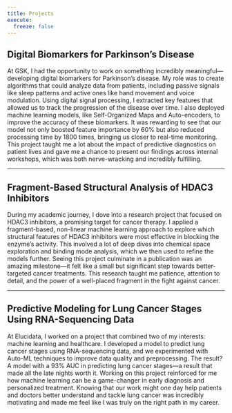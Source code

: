 ```yaml
---
title: Projects
execute:
  freeze: false 
---
```


## Digital Biomarkers for Parkinson's Disease

At GSK, I had the opportunity to work on something incredibly meaningful—developing digital biomarkers for Parkinson’s disease. My role was to create algorithms that could analyze data from patients, including passive signals like sleep patterns and active ones like hand movement and voice modulation. Using digital signal processing, I extracted key features that allowed us to track the progression of the disease over time. I also deployed machine learning models, like Self-Organized Maps and Auto-encoders, to improve the accuracy of these biomarkers. It was rewarding to see that our model not only boosted feature importance by 60% but also reduced processing time by 1800 times, bringing us closer to real-time monitoring. This project taught me a lot about the impact of predictive diagnostics on patient lives and gave me a chance to present our findings across internal workshops, which was both nerve-wracking and incredibly fulfilling.

----

## Fragment-Based Structural Analysis of HDAC3 Inhibitors

During my academic journey, I dove into a research project that focused on HDAC3 inhibitors, a promising target for cancer therapy. I applied a fragment-based, non-linear machine learning approach to explore which structural features of HDAC3 inhibitors were most effective in blocking the enzyme's activity. This involved a lot of deep dives into chemical space exploration and binding mode analysis, which we then used to refine the models further. Seeing this project culminate in a publication was an amazing milestone—it felt like a small but significant step towards better-targeted cancer treatments. This research taught me patience, attention to detail, and the power of a well-placed fragment in the fight against cancer.

---

## Predictive Modeling for Lung Cancer Stages Using RNA-Sequencing Data

At Elucidata, I worked on a project that combined two of my interests: machine learning and healthcare. I developed a model to predict lung cancer stages using RNA-sequencing data, and we experimented with Auto-ML techniques to improve data quality and preprocessing. The result? A model with a 93% AUC in predicting lung cancer stages—a result that made all the late nights worth it. Working on this project reinforced for me how machine learning can be a game-changer in early diagnosis and personalized treatment. Knowing that our work might one day help patients and doctors better understand and tackle lung cancer was incredibly motivating and made me feel like I was truly on the right path in my career.


